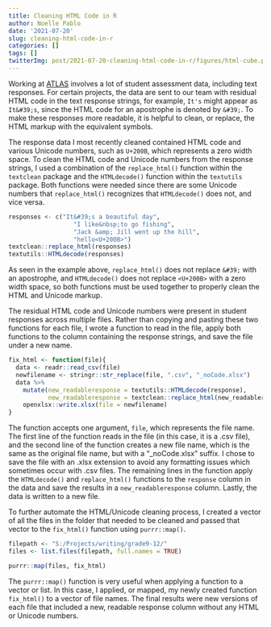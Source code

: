 ```yaml
---
title: Cleaning HTML Code in R
author: Noelle Pablo
date: '2021-07-20'
slug: cleaning-html-code-in-r
categories: []
tags: []
twitterImg: post/2021-07-20-cleaning-html-code-in-r/figures/html-cube.png
---
```


Working at [ATLAS](https://atlas.ku.edu/) involves a lot of student assessment data, including text responses. For certain projects, the data are sent to our team with residual HTML code in the text response strings, for example, `It's` might appear as `It&#39;s`, since the HTML code for an apostrophe is denoted by `&#39;`. To make these responses more readable, it is helpful to clean, or replace, the HTML markup with the equivalent symbols.

The response data I most recently cleaned contained HTML code and various Unicode numbers, such as `U+200B`, which represents a zero width space. To clean the HTML code and Unicode numbers from the response strings, I used a combination of the `replace_html()` function within the `textclean` package and the `HTMLdecode()` function within the `textutils` package. Both functions were needed since there are some Unicode numbers that `replace_html()` recognizes that `HTMLdecode()` does not, and vice versa.

```r
responses <- c("It&#39;s a beautiful day", 
                  "I like&nbsp;to go fishing",
                  "Jack &amp; Jill went up the hill",
                  "hello<U+200B>")
textclean::replace_html(responses)
textutils::HTMLdecode(responses)
```
As seen in the example above, `replace_html()` does not replace `&#39;` with an apostrophe, and `HTMLdecode()` does not replace `<U+200B>` with a zero width space, so both functions must be used together to properly clean the HTML and Unicode markup.

The residual HTML code and Unicode numbers were present in student responses across multiple files. Rather than copying and pasting these two functions for each file, I wrote a function to read in the file, apply both functions to the column containing the response strings, and save the file under a new name. 

```r
fix_html <- function(file){
  data <- readr::read_csv(file)
  newfilename <- stringr::str_replace(file, ".csv", "_noCode.xlsx")
  data %>% 
    mutate(new_readableresponse = textutils::HTMLdecode(response),
           new_readableresponse = textclean::replace_html(new_readableresponse)) %>% 
    openxlsx::write.xlsx(file = newfilename)
}
```

The function accepts one argument, `file`, which represents the file name. The first line of the function reads in the file (in this case, it is a .csv file), and the second line of the function creates a new file name, which is the same as the original file name, but with a "_noCode.xlsx" suffix. I chose to save the file with an .xlsx extension to avoid any formatting issues which sometimes occur with .csv files. The remaining lines in the function apply the `HTMLdecode()` and `replace_html()` functions to the `response` column in the data and save the results in a `new_readableresponse` column. Lastly, the data is written to a new file.

To further automate the HTML/Unicode cleaning process, I created a vector of all the files in the folder that needed to be cleaned and passed that vector to the `fix_html()` function using `purrr::map()`.

```r
filepath <- "S:/Projects/writing/grade9-12/"
files <- list.files(filepath, full.names = TRUE)

purrr::map(files, fix_html)
```

The `purrr::map()` function is very useful when applying a function to a vector or list. In this case, I applied, or mapped, my newly created function `fix_html()` to a vector of file names. The final results were new versions of each file that included a new, readable response column without any HTML or Unicode numbers.